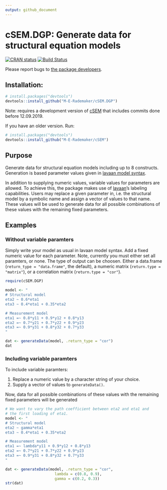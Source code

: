 ```yaml
---
output: github_document
---
```


<!-- README.md is generated from README.Rmd. Please edit that file -->

# cSEM.DGP: Generate data for structural equation models

[![CRAN status](https://www.r-pkg.org/badges/version/cSEM.DGP)](https://cran.r-project.org/package=cSEM.DGP)
[![Build Status](https://travis-ci.com/M-E-Rademaker/cSEM.DGP.svg?branch=master)](https://travis-ci.com/M-E-Rademaker/cSEM.DGP)

Please report bugs to [the package developers](mailto:manuel.rademaker@uni-wuerzburg.de;f.schuberth@utwente.nl).

## Installation:
```r
# install.packages("devtools")
devtools::install_github("M-E-Rademaker/cSEM.DGP")
```
Note: requires a development version of [cSEM](https://github.com/M-E-Rademaker/cSEM) 
      that includes commits done before 12.09.2019.
      
If you have an older version. Run:
```r
# install.packages("devtools")
devtools::install_github("M-E-Rademaker/cSEM")
```

## Purpose
Generate data for structural equation models including up to 8 constructs. Generation
is based parameter values given in [lavaan model syntax](http://lavaan.ugent.be/tutorial/syntax1.html).

In addition to supplying numeric values, variable values for parameters are allowed.
To achieve this, the package makes use of [lavaan](http://lavaan.ugent.be/)'s 
labeling capabilities. 
Users may replace a given parameter in, i.e. the structural model
by a symbolic name and assign a vector of values to that name. These values will be used
to generate data for all possible combinations of these values with the remaining fixed parameters.

## Examples
### Without variable paramters
Simply write your model as usual in lavaan model syntax. Add a fixed numeric value 
for each parameter. Note, currently you must either set all paramters, or none. The type
of output can be choosen. Either a data.frame (`return_type = "data.frame"`, the default),
a numeric matrix (`return.type = "matrix"`), or a correlation matrix (`return.type = "cor"`).
```r
require(cSEM.DGP)

model <- "
# Structural model
eta2 ~ 0.6*eta1
eta3 ~ 0.4*eta1 + 0.35*eta2

# Measurement model
eta1 =~ 0.8*y11 + 0.9*y12 + 0.8*y13
eta2 =~ 0.7*y21 + 0.7*y22 + 0.9*y23
eta3 =~ 0.9*y31 + 0.8*y32 + 0.7*y33
"

dat <- generateData(model, .return_type = "cor")
dat
```

### Including variable paramters

To include variable paramters:

1. Replace a numeric value by a character string of your choice.
2. Supply a vector of values to `generateData()`.

Now, data for all possible combinations of these values with the remaining fixed
parameters will be generated

```r
# We want to vary the path coefficient between eta2 and eta1 and 
# the first loading of eta1.
model <- "
# Structural model
eta2 ~ gamma*eta1
eta3 ~ 0.4*eta1 + 0.35*eta2

# Measurement model
eta1 =~ lambda*y11 + 0.9*y12 + 0.8*y13
eta2 =~ 0.7*y21 + 0.7*y22 + 0.9*y23
eta3 =~ 0.9*y31 + 0.8*y32 + 0.7*y33
"

dat <- generateData(model, .return_type = "cor", 
                      lambda = c(0.8, 0.9),
                      gamma = c(0.2, 0.3))
str(dat)
```
